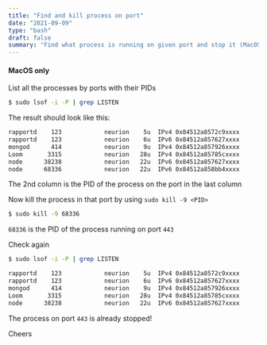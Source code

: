 ```yaml
---
title: "Find and kill process on port"
date: "2021-09-09"
type: "bash"
draft: false
summary: "Find what process is running on given port and stop it (MacOS)"
---
```


#### <Twemoji emoji="warning" /> MacOS only

List all the processes by ports with their PIDs

```bash
$ sudo lsof -i -P | grep LISTEN
```

The result should look like this:

```bash
rapportd    123            neurion    5u  IPv4 0x84512a8572c9xxxx      0t0    TCP *:62003 (LISTEN)
rapportd    123            neurion    6u  IPv6 0x84512a857627xxxx      0t0    TCP *:62003 (LISTEN)
mongod      414            neurion    9u  IPv4 0x84512a857926xxxx      0t0    TCP localhost:27017 (LISTEN)
Loom       3315            neurion   28u  IPv4 0x84512a85785cxxxx      0t0    TCP localhost:11223 (LISTEN)
node      38238            neurion   22u  IPv6 0x84512a857627xxxx      0t0    TCP *:5000 (LISTEN)
node      68336            neurion   22u  IPv6 0x84512a858bb4xxxx      0t0    TCP *:443 (LISTEN)
```

The 2nd column is the PID of the process on the port in the last column

Now kill the process in that port by using `sudo kill -9 <PID>`

```bash
$ sudo kill -9 68336
```

`68336` is the PID of the process running on port `443`


Check again

```bash
$ sudo lsof -i -P | grep LISTEN

rapportd    123            neurion    5u  IPv4 0x84512a8572c9xxxx      0t0    TCP *:62003 (LISTEN)
rapportd    123            neurion    6u  IPv6 0x84512a857627xxxx      0t0    TCP *:62003 (LISTEN)
mongod      414            neurion    9u  IPv4 0x84512a857926xxxx      0t0    TCP localhost:27017 (LISTEN)
Loom       3315            neurion   28u  IPv4 0x84512a85785cxxxx      0t0    TCP localhost:11223 (LISTEN)
node      38238            neurion   22u  IPv6 0x84512a857627xxxx      0t0    TCP *:5000 (LISTEN)
```

The process on port `443` is already stopped!

Cheers <Twemoji emoji="hot-beverage" />